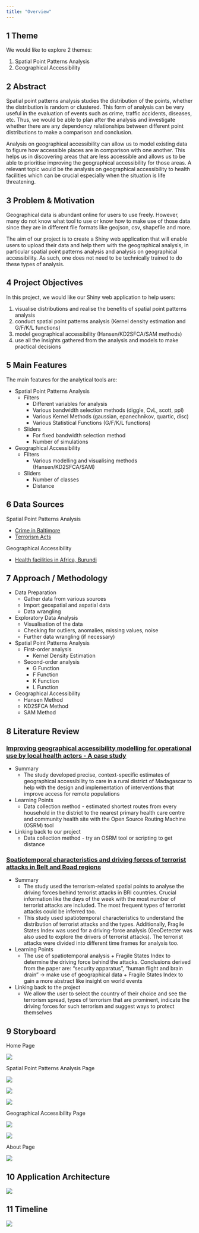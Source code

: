 ```yaml
---
title: "Overview"
---
```


## 1 Theme

We would like to explore 2 themes:

1.  Spatial Point Patterns Analysis
2.  Geographical Accessibility

## 2 Abstract

Spatial point patterns analysis studies the distribution of the points, whether the distribution is random or clustered. This form of analysis can be very useful in the evaluation of events such as crime, traffic accidents, diseases, etc. Thus, we would be able to plan after the analysis and investigate whether there are any dependency relationships between different point distributions to make a comparison and conclusion.

Analysis on geographical accessibility can allow us to model existing data to figure how accessible places are in comparison with one another. This helps us in discovering areas that are less accessible and allows us to be able to prioritise improving the geographical accessibility for those areas. A relevant topic would be the analysis on geographical accessibility to health facilities which can be crucial especially when the situation is life threatening.

## 3 Problem & Motivation

Geographical data is abundant online for users to use freely. However, many do not know what tool to use or know how to make use of those data since they are in different file formats like geojson, csv, shapefile and more.

The aim of our project is to create a Shiny web application that will enable users to upload their data and help them with the geographical analysis, in particular spatial point patterns analysis and analysis on geographical accessibility. As such, one does not need to be technically trained to do these types of analysis.

## 4 Project Objectives

In this project, we would like our Shiny web application to help users:

1.  visualise distributions and realise the benefits of spatial point patterns analysis
2.  conduct spatial point patterns analysis (Kernel density estimation and G/F/K/L functions)
3.  model geographical accessibility (Hansen/KD2SFCA/SAM methods)
4.  use all the insights gathered from the analysis and models to make practical decisions

## 5 Main Features

The main features for the analytical tools are:

-   Spatial Point Patterns Analysis
    -   Filters
        -   Different variables for analysis
        -   Various bandwidth selection methods (diggle, CvL, scott, ppl)
        -   Various Kernel Methods (gaussian, epanechnikov, quartic, disc)
        -   Various Statistical Functions (G/F/K/L functions)
    -   Sliders
        -   For fixed bandwidth selection method
        -   Number of simulations
-   Geographical Accessibility
    -   Filters
        -   Various modelling and visualising methods (Hansen/KD2SFCA/SAM)
    -   Sliders
        -   Number of classes
        -   Distance

## 6 Data Sources

Spatial Point Patterns Analysis

-   [Crime in Baltimore](https://catalog.data.gov/dataset/part-1-crime-data-2b9ba)
-   [Terrorism Acts](https://www.start.umd.edu/gtd/search/Results.aspx?region=)

Geographical Accessibility

-   [Health facilities in Africa, Burundi](https://data.humdata.org/dataset/health-facilities-in-sub-saharan-africa)

## 7 Approach / Methodology

-   Data Preparation
    -   Gather data from various sources
    -   Import geospatial and aspatial data
    -   Data wrangling
-   Exploratory Data Analysis
    -   Visualisation of the data
    -   Checking for outliers, anomalies, missing values, noise
    -   Further data wrangling (if necessary)
-   Spatial Point Patterns Analysis
    -   First-order analysis
        -   Kernel Density Estimation
    -   Second-order analysis
        -   G Function
        -   F Function
        -   K Function
        -   L Function
-   Geographical Accessibility
    -   Hansen Method
    -   KD2SFCA Method
    -   SAM Method

## 8 Literature Review

### [Improving geographical accessibility modelling for operational use by local health actors - A case study](https://ij-healthgeographics.biomedcentral.com/articles/10.1186/s12942-020-00220-6)

-   Summary
    -   The study developed precise, context-specific estimates of geographical accessibility to care in a rural district of Madagascar to help with the design and implementation of interventions that improve access for remote populations
-   Learning Points
    -   Data collection method - estimated shortest routes from every household in the district to the nearest primary health care centre and community health site with the Open Source Routing Machine (OSRM) tool
-   Linking back to our project
    -   Data collection method - try an OSRM tool or scripting to get distance

### [Spatiotemporal characteristics and driving forces of terrorist attacks in Belt and Road regions](https://www.ncbi.nlm.nih.gov/pmc/articles/PMC7951843/)

-   Summary
    -   The study used the terrorism-related spatial points to analyse the driving forces behind terrorist attacks in BRI countries. Crucial information like the days of the week with the most number of terrorist attacks are included. The most frequent types of terrorist attacks could be inferred too.
    -   This study used spatiotemporal characteristics to understand the distribution of terrorist attacks and the types. Additionally, Fragile States Index was used for a driving-force analysis (GeoDetecter was also used to explore the drivers of terrorist attacks). The terrorist attacks were divided into different time frames for analysis too.
-   Learning Points
    -   The use of spatiotemporal analysis + Fragile States Index to determine the driving force behind the attacks. Conclusions derived from the paper are: "security apparatus", "human flight and brain drain" → make use of geographical data + Fragile States Index to gain a more abstract like insight on world events
-   Linking back to the project
    -   We allow the user to select the country of their choice and see the terrorism spread, types of terrorism that are prominent, indicate the driving forces for such terrorism and suggest ways to protect themselves

## 9 Storyboard

Home Page

![](images/homepage.png){fig-align="center"}

Spatial Point Patterns Analysis Page

![](images/sppa_kde1.png){fig-align="center"}

![](images/sppa_kde2.png){fig-align="center"}

![](images/sppa_fn.png){fig-align="center"}

Geographical Accessibility Page

![](images/ga1.png){fig-align="center"}

![](images/ga2.png){fig-align="center"}

About Page

![](images/about.png){fig-align="center"}

## 10 Application Architecture

![](images/gaa-application-architecture.png){fig-align="center"}

## 11 Timeline

![](images/timeline.jpg){fig-align="center"}
